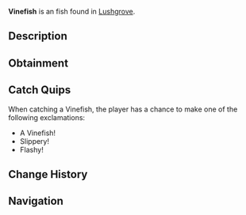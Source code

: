 {{FishInfobox
|image          = Vinefish.png
|rarity         = Uncommon
|sea            = Second Sea
|location       = [[Lushgrove]]
|sublocation    = 
|sources        = Fishing Rod
|radar_location = 
|prog_speed     = +15
|xp             = 45
|weather        = Windy
|time           = 
|season         = Summer
|bait           = Seaweed
|base_weight    = 34
|base_value     = 90
|weight_range   = 22
|base_chance    = 90
|base_resil     = 55
}}
'''Vinefish''' is an {{Rarity|Uncommon}} fish found in [[Lushgrove]].

== Description ==
{{Description|A slender green fish with yellow fins, slithering through the currents with serpentine grace.|Bestiary Entry}}

== Obtainment ==
{{Description|It weaves through the currents when the warm gusts stir.|Bestiary Hint}}
{{Fish Availability|
Lushgrove
|top_rods      = 
Free Spirit Rod\259118.91\146697.59;
Fischer's Rod\244543.03\215965.25;
Plastic Rod\241982.48\214665.92;
Trident Rod\230059.57\198403.64;
Azure Of Lagoon\228836.7\224506.71;
Candy Cane Rod\180619.21\163948.69;
Leviathan's Fang Rod\228076.36\200471.55;
Blazebringer Rod\204522.14\194960.09;
Verdant Shear Rod\203426.34\176454.96;
No-Life Rod\185453.99\167589.62;
Ethereal Prism Rod\170508.8\157282.87;
Seraphic Rod\170197.83\146778.81;
Challenger's Rod\165288.76\148565.17;
Depthseeker Rod\164797.46\156570.79;
Rod Of The Forgotten Fang\163027.32\141222.42;
Avalanche Rod\162749.85\155129.51;
Volcanic Rod\161271.39\150136.29;
Rod Of The Exalted One\161028.17\139676.05;
Zeus Rod\160613.14\149681.23;
Rod Of The Depths\160339.28\140986.85;
Steady Rod\149112.86\128052.39
|recommended   = Free Spirit Rod
}}

== Catch Quips ==
When catching a Vinefish, the player has a chance to make one of the following exclamations:
* A Vinefish!
* Slippery!
* Flashy!

== Change History ==
{{Change History|{{subst:Current Version}}}}

== Navigation ==
{{Fish Navbox|Lushgrove}}